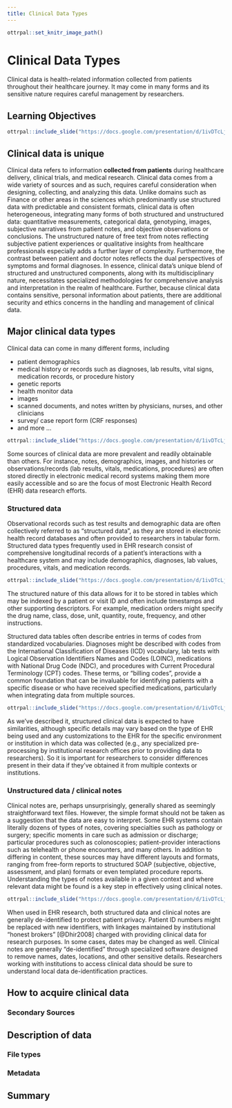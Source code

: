 ```yaml
---
title: Clinical Data Types
---
```


```r
ottrpal::set_knitr_image_path()
```


# Clinical Data Types

Clinical data is health-related information collected from patients throughout their healthcare journey. It may come in many forms and its sensitive nature requires careful management by researchers.

## Learning Objectives

```r
ottrpal::include_slide("https://docs.google.com/presentation/d/1ivDTcLjb2078O0GemkSeCgC1jmxk4fMsiFQaPaer9mQ/edit#slide=id.g3385bea4ad0_0_30" )
```



## Clinical data is unique

Clinical data refers to information __collected from patients__ during healthcare delivery, clinical trials, and medical research. Clinical data comes from a wide variety of sources and as such, requires careful consideration when designing, collecting, and analyzing this data. Unlike domains such as Finance or other areas in the sciences which predominantly use structured data with predictable and consistent formats, clinical data is often heterogeneous, integrating many forms of both structured and unstructured data: quantitative measurements, categorical data, genotyping, images, subjective narratives from patient notes, and objective observations or conclusions. The unstructured nature of free text from notes reflecting subjective patient experiences or qualitative insights from healthcare professionals especially adds a further layer of complexity. Furthermore, the contrast between patient and doctor notes reflects the dual perspectives of symptoms and formal diagnoses. In essence, clinical data's unique blend of structured and unstructured components, along with its multidisciplinary nature, necessitates specialized methodologies for comprehensive analysis and interpretation in the realm of healthcare. Further, because clinical data contains sensitive, personal information about patients, there are additional security and ethics concerns in the handling and management of clinical data.

## Major clinical data types

Clinical data can come in many different forms, including

* patient demographics
* medical history or records such as diagnoses, lab results, vital signs, medication records, or procedure history
* genetic reports
* health monitor data
* images
* scanned documents, and notes written by physicians, nurses, and other clinicians
* survey/ case report form (CRF responses)
* and more ...

```r
ottrpal::include_slide("https://docs.google.com/presentation/d/1ivDTcLjb2078O0GemkSeCgC1jmxk4fMsiFQaPaer9mQ/edit?slide=id.g35bf5e18bfe_0_0#slide=id.g35bf5e18bfe_0_0")
```

Some sources of clinical data are more prevalent and readily obtainable than others. For instance, notes, demographics, images, and histories or observations/records (lab results, vitals, medications, procedures) are often stored directly in electronic medical record systems making them more easily accessible and so are the focus of most Electronic Health Record (EHR) data research efforts.

### Structured data

Observational records such as test results and demographic data are often collectively referred to as “structured data”, as they are stored in electronic health record databases and often provided to researchers in tabular form. Structured data types frequently used in EHR research consist of comprehensive longitudinal records of a patient's interactions with a healthcare system and may include demographics, diagnoses, lab values, procedures, vitals, and medication records.

```r
ottrpal::include_slide("https://docs.google.com/presentation/d/1ivDTcLjb2078O0GemkSeCgC1jmxk4fMsiFQaPaer9mQ/edit#slide=id.g338f75828af_0_7" )
```

The structured nature of this data allows for it to be stored in tables which may be indexed by a patient or visit ID and often include timestamps and other supporting descriptors. For example, medication orders might specify the drug name, class, dose, unit, quantity, route, frequency, and other instructions.

Structured data tables often describe entries in terms of codes from standardized vocabularies. Diagnoses might be described with codes from the International Classification of Diseases (ICD) vocabulary, lab tests with Logical Observation Identifiers Names and Codes (LOINC), medications with National Drug Code (NDC), and procedures with Current Procedural Terminology (CPT) codes. These terms, or "billing codes", provide a common foundation that can be invaluable for identifying patients with a specific disease or who have received specified medications, particularly when integrating data from multiple sources.

```r
ottrpal::include_slide("https://docs.google.com/presentation/d/1ivDTcLjb2078O0GemkSeCgC1jmxk4fMsiFQaPaer9mQ/edit#slide=id.g3385bea4ad0_0_0" )
```

As we've described it, structured clinical data is expected to have similarities, although specific details may vary based on the type of EHR being used and any customizations to the EHR for the specific environment or institution in which data was collected (e.g., any specialized pre-processing by institutional research offices prior to providing data to researchers). So it is important for researchers to consider differences present in their data if they've obtained it from multiple contexts or institutions.

### Unstructured data / clinical notes

Clinical notes are, perhaps unsurprisingly, generally shared as seemingly straightforward text files. However, the simple format should not be taken as a suggestion that the data are easy to interpret. Some EHR systems contain literally dozens of types of notes, covering specialties such as pathology or surgery; specific moments in care such as admission or discharge; particular procedures such as colonoscopies; patient-provider interactions such as telehealth or phone encounters, and many others. In addition to differing in content, these sources may have different layouts and formats, ranging from free-form reports to structured SOAP (subjective, objective, assessment, and plan) formats or even templated procedure reports. Understanding the types of notes available in a given context and where relevant data might be found is a key step in effectively using clinical notes.


```r
ottrpal::include_slide("https://docs.google.com/presentation/d/1ivDTcLjb2078O0GemkSeCgC1jmxk4fMsiFQaPaer9mQ/edit#slide=id.g3385bea4ad0_0_14" )
```


When used in EHR research, both structured data and clinical notes are generally de-identified to protect patient privacy. Patient ID numbers might be replaced with new identifiers, with linkages maintained by institutional “honest brokers” [@Dhir2008] charged with providing clinical data for research purposes. In some cases, dates may be changed as well. Clinical notes are generally “de-identified” through specialized software designed to remove names, dates, locations, and other sensitive details. Researchers working with institutions to access clinical data should be sure to understand local data de-identification practices.


## How to acquire clinical data

### Secondary Sources


## Description of data

### File types

### Metadata


## Summary
